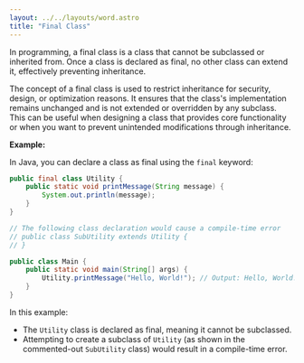 ```yaml
---
layout: ../../layouts/word.astro
title: "Final Class"
---
```

In programming, a final class is a class that cannot be subclassed or inherited from. Once a class is declared as final, no other class can extend it, effectively preventing inheritance.

The concept of a final class is used to restrict inheritance for security, design, or optimization reasons. It ensures that the class's implementation remains unchanged and is not extended or overridden by any subclass. This can be useful when designing a class that provides core functionality or when you want to prevent unintended modifications through inheritance.

**Example:**

In Java, you can declare a class as final using the `final` keyword:

```java
public final class Utility {
    public static void printMessage(String message) {
        System.out.println(message);
    }
}

// The following class declaration would cause a compile-time error
// public class SubUtility extends Utility {
// }

public class Main {
    public static void main(String[] args) {
        Utility.printMessage("Hello, World!"); // Output: Hello, World!
    }
}
```

In this example:
- The `Utility` class is declared as final, meaning it cannot be subclassed.
- Attempting to create a subclass of `Utility` (as shown in the commented-out `SubUtility` class) would result in a compile-time error.